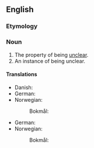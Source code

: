 ==English==

===Etymology===
{{suffix|en|unclear|ness}}

===Noun===
{{en-noun|~|es}}

# The property of being [[unclear]].
# An instance of being unclear.

====Translations====
{{trans-top|property of being unclear}}
* Danish: {{t|da|uklarhed|c}}
* German: {{t|de|Unklarheit|f}}
* Norwegian:
*: Bokmål: {{t+|nb|uklarhet|m|f}}
{{trans-mid}}
{{trans-bottom}}

{{trans-top|instance of being unclear}}
* German: {{t|de|Unklarheit|f}}
* Norwegian:
*: Bokmål: {{t+|nb|uklarhet|m|f}}
{{trans-mid}}
{{trans-bottom}}